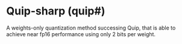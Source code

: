 # Quip-sharp (quip#)

A weights-only quantization method successing Quip, that is able to achieve near fp16 performance using only 2 bits per weight.